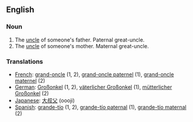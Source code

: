 ==English==
===Noun===
#The [[uncle]] of someone's father. Paternal great-uncle.
#The [[uncle]] of someone's mother. Maternal great-uncle.

===Translations===

*[[French]]: [[grand-oncle]] (1, 2), [[grand-oncle paternel]] (1), [[grand-oncle maternel]] (2)
*[[German]]: [[Großonkel]] (1, 2), [[väterlicher Großonkel]] (1), [[mütterlicher Großonkel]] (2)
*[[Japanese]]: [[大叔父]] (oooji)
*[[Spanish]]: [[grande-tío]] (1, 2), [[grande-tío paternal]] (1), [[grande-tío maternal]] (2)